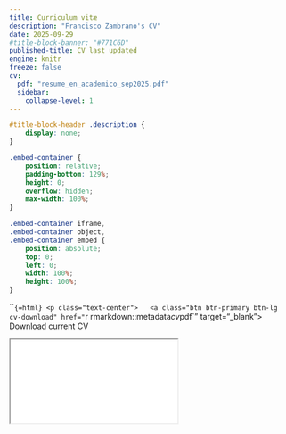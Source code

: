 ```yaml
---
title: Curriculum vitæ
description: "Francisco Zambrano's CV"
date: 2025-09-29
#title-block-banner: "#771C6D"
published-title: CV last updated
engine: knitr
freeze: false
cv:
  pdf: "resume_en_academico_sep2025.pdf"
  sidebar:
    collapse-level: 1
---
```


```css
#title-block-header .description {
    display: none;
}
```

```css
.embed-container {
    position: relative;
    padding-bottom: 129%;
    height: 0;
    overflow: hidden;
    max-width: 100%;
}

.embed-container iframe,
.embed-container object,
.embed-container embed {
    position: absolute;
    top: 0;
    left: 0;
    width: 100%;
    height: 100%;
}
```

```{=html}
<p class="text-center">
  <a class="btn btn-primary btn-lg cv-download" href="`r rmarkdown::metadata$cv$pdf`" target="_blank">
    <i class="fa-solid fa-file-arrow-down"></i>&ensp;Download current CV
  </a>
</p>

<div class="embed-container">
 <iframe src="`r rmarkdown::metadata$cv$pdf`#view=FitH&toolbar=0&navpanes=0"></iframe>
</div>
